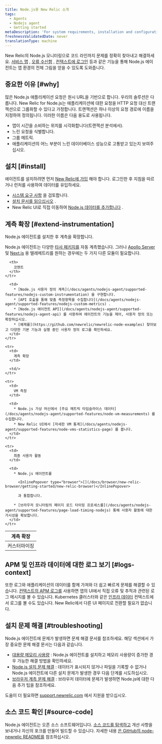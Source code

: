 ```yaml
---
title: Node.js용 New Relic 소개
tags:
  - Agents
  - Nodejs agent
  - Getting started
metaDescription: 'For system requirements, installation and configuration procedures, and troubleshooting tips for New Relic''s Node.js agent, start here.'
freshnessValidatedDate: never
translationType: machine
---
```


New Relic의 Node.js 모니터링으로 코드 라인까지 문제를 정확히 찾아내고 해결하세요. [서비스 맵](/docs/data-analysis/service-maps/get-started/introduction-service-maps) , [오류 수신함](/docs/errors-inbox/errors-inbox) , [컨텍스트에 로그인](/docs/apm/new-relic-apm/getting-started/get-started-logs-context) 등과 같은 기능을 통해 Node.js 에이전트는 앱 환경의 전체 그림을 얻을 수 있도록 도와줍니다.

## 중요한 이유 [#why]

많은 Node.js 애플리케이션 요청은 원시 URL을 기반으로 합니다. 우리의 솔루션은 다릅니다. New Relic for Node.js는 애플리케이션에 대한 요청을 HTTP 요청 대신 트랜잭션으로 그룹화할 수 있다고 가정합니다. 트랜잭션은 하나 이상의 요청 경로에 이름을 지정하여 정의됩니다. 이러한 이름은 다음 용도로 사용됩니다.

* 앱이 시간을 소비하는 위치를 시각화합니다(트랜잭션 분석에서).
* 느린 요청을 식별합니다.
* 그룹 메트릭.
* 애플리케이션의 어느 부분이 느린 데이터베이스 성능으로 고통받고 있는지 보여주십시오.

## 설치 [#install]

에이전트를 설치하려면 먼저 [New Relic에 가입](https://newrelic.com/signup) 해야 합니다. 로그인한 후 지침을 따르거나 런처를 사용하여 데이터를 유입하세요.

* [시스템 요구 사항](/docs/agents/nodejs-agent/getting-started/compatibility-requirements-nodejs-agent) 을 검토합니다.
* [설치 문서를 읽으십시오](/docs/agents/nodejs-agent/installation-configuration/install-nodejs-agent) .
* New Relic UI로 직접 이동하여 [Node.js 데이터를 추가합니다](https://one.newrelic.com/launcher/nr1-core.settings?pane=eyJuZXJkbGV0SWQiOiJ0dWNzb24ucGxnLWluc3RydW1lbnQtZXZlcnl0aGluZyJ9&cards%5B0%5D=eyJuZXJkbGV0SWQiOiJzZXR1cC1uZXJkbGV0cy5zZXR1cC1ub2RlLWludGVncmF0aW9uIiwiYWNjb3VudElkIjoyNjQwNDA5fQ==&platform%5BaccountId%5D=1) .

## 계측 확장 [#extend-instrumentation]

Node.js 에이전트를 설치한 후 계측을 확장합니다.

Node.js 에이전트는 다양한 [타사 패키지를](/docs/apm/agents/nodejs-agent/getting-started/compatibility-requirements-nodejs-agent/#instrumented-modules) 자동 계측했습니다. 그러나 [Apollo Server](https://github.com/newrelic/newrelic-node-apollo-server-plugin/blob/abfb3ede982169c4e1b1bcf9974ff3f6b01c68ea/README.md) 및 [Next.js](https://github.com/newrelic/newrelic-node-nextjs/blob/ea20b76a13c84f4f3c48e9544e18e568b8e41c33/README.md) 용 텔레메트리를 원하는 경우에는 두 가지 다른 모듈이 필요합니다.

<table>
  <thead>
    <tr>
      <th style={{ width: "200px" }}>
        계측 확장
      </th>

      <th>
        코멘트
      </th>
    </tr>
  </thead>

  <tbody>
    <tr>
      <td>
        커스터마이징
      </td>

      <td>
        * [Node.js 사용자 정의 계측](/docs/agents/nodejs-agent/supported-features/nodejs-custom-instrumentation) 을 구현합니다.
        * [API 호출을 통해 맞춤 측정항목을 수집합니다](/docs/agents/nodejs-agent/supported-features/nodejs-custom-metrics) .
        * [Node.js 에이전트 API](/docs/agents/nodejs-agent/supported-features/nodejs-agent-api) 를 사용하여 에이전트의 기능을 제어, 사용자 정의 또는 확장하십시오.
        * [예제를](https://github.com/newrelic/newrelic-node-examples) 찾아보고 다양한 기본 기능과 실행 중인 사용자 정의 로그를 확인하세요.
      </td>
    </tr>

    <tr>
      <td>
        계측 확장
      </td>

      <td/>
    </tr>

    <tr>
      <td>
        VM 측정
      </td>

      <td>
        * Node.js 가상 머신에서 [주요 메트릭 타임슬라이스 데이터](/docs/agents/nodejs-agent/supported-features/node-vm-measurements) 를 수집합니다.
        * New Relic UI에서 [자세한 VM 통계](/docs/agents/nodejs-agent/supported-features/node-vms-statistics-page) 를 봅니다.
      </td>
    </tr>

    <tr>
      <td>
        최종 사용자 활동
      </td>

      <td>
        * Node.js 에이전트를

          <InlinePopover type="browser">[](/docs/browser/new-relic-browser/getting-started/new-relic-browser)</InlinePopover>

          과 통합합니다.

        * [브라우저 모니터링의 페이지 로드 타이밍 프로세스를](/docs/agents/nodejs-agent/supported-features/page-load-timing-nodejs) 통해 사용자 활동에 대한 가시성을 확보합니다.
      </td>
    </tr>
  </tbody>
</table>

## APM 및 인프라 데이터에 대한 로그 보기 [#logs-context]

또한 로그와 애플리케이션의 데이터를 함께 가져와 더 쉽고 빠르게 문제를 해결할 수 있습니다. [컨텍스트의 APM 로그를](/docs/apm/new-relic-apm/getting-started/get-started-logs-context) 사용하면 앱의 UI에서 직접 오류 및 추적과 관련된 로그 메시지를 볼 수 있습니다. Kubernetes 클러스터와 같은 [인프라 데이터](/docs/logs/forward-logs/forward-your-logs-using-infrastructure-agent/) 컨텍스트에서 로그를 볼 수도 있습니다. New Relic에서 다른 UI 페이지로 전환할 필요가 없습니다.

## 설치 문제 해결 [#troubleshooting]

Node.js 에이전트에 문제가 발생하면 문제 해결 문서를 참조하세요. 해당 섹션에서 가장 중요한 문제 해결 문서는 다음과 같습니다.

* [대용량 메모리 사용량](/docs/agents/nodejs-agent/troubleshooting/troubleshooting-large-memory-usage-nodejs) : Node.js 에이전트를 설치하고 메모리 사용량이 증가한 경우 가능한 해결 방법을 확인하세요.
* [Node.js 설치 문제 해결](/docs/agents/nodejs-agent/troubleshooting/troubleshooting-your-nodejs-installation) : 데이터가 표시되지 않거나 파일을 기록할 수 없거나 Node.js 에이전트에 다른 설치 문제가 발생한 경우 다음 단계를 시도하십시오.
* [브라우저 계측 문제 해결](/docs/agents/nodejs-agent/troubleshooting/troubleshooting-page-load-timing-nodejs) : 브라우저 데이터에 문제가 발생하면 Node.js에 대한 다음 추가 팁을 참조하세요.

도움이 더 필요하면 [support.newrelic.com](https://support.newrelic.com) 에서 지원을 받으십시오.

## 소스 코드 확인 [#source-code]

Node.js 에이전트는 오픈 소스 소프트웨어입니다. [소스 코드를 탐색하고](https://github.com/newrelic/node-newrelic) 개선 사항을 보내거나 자신의 포크를 만들어 빌드할 수 있습니다. 자세한 내용 [은 GitHub의 node-newrelic README를](https://github.com/newrelic/node-newrelic/blob/main/README.md) 참조하십시오.